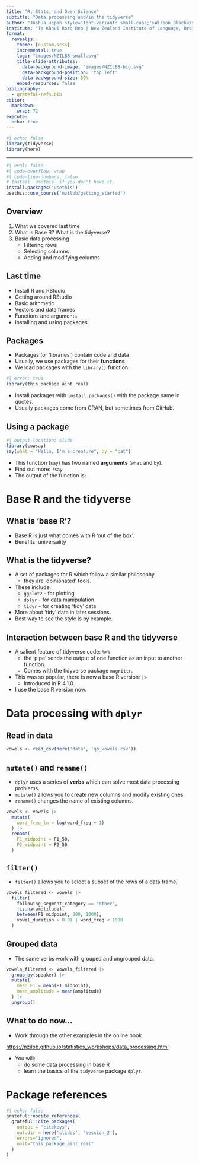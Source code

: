 ```yaml
---
title: "R, Stats, and Open Science"
subtitle: "Data processing and/in the tidyverse"
author: "Joshua <span style='font-variant: small-caps;'>Wilson Black</span>"
institute: "Te Kāhui Roro Reo | New Zealand Institute of Language, Brain and Behaviour <br/> Te Whare Wānanga o Waitaha | University of Canterbury"
format:
  revealjs:
    theme: [custom.scss]
    incremental: true
    logo: "images/NZILBB-small.svg"
    title-slide-attributes:
      data-background-image: "images/NZILBB-big.svg"
      data-background-position: 'top left'
      data-background-size: 50%
    embed-resources: false
bibliography: 
  - grateful-refs.bib
editor: 
  markdown: 
    wrap: 72
execute: 
  echo: true
---
```


```r
#| echo: false
library(tidyverse)
library(here)
```

---

::: {.big .centre}

```r
#| eval: false
#| code-overflow: wrap
#| code-line-numbers: false
# Install `usethis` if you don't have it.
install.packages('usethis')
usethis::use_course('nzilbb/getting_started')
```

:::



## Overview

1. What we covered last time
2. What is Base R? What is the tidyverse?
3. Basic data processing
    - Filtering rows
    - Selecting columns
    - Adding and modifying columns

## Last time

- Install R and RStudio
- Getting around RStudio
- Basic arithmetic
- Vectors and data frames
- Functions and arguments
- Installing and using packages

## Packages

- Packages (or 'libraries') contain code and data
- Usually, we use packages for their **functions**
- We load packages with the `library()` function.
    
::: fragment

```r
#| error: true
library(this_package_aint_real)
```

:::

- Install packages with `install.packages()` with the package name in quotes.
- Usually packages come from CRAN, but sometimes from GitHub. 

## Using a package

::: fragment

```r
#| output-location: slide
library(cowsay)
say(what = "Hello, I'm a creature", by = "cat")
```

:::

- This function  (`say`) has two named **arguments** (`what` and `by`).
- Find out more: `?say`
- The output of the function is:

# Base R and the tidyverse

## What is 'base R'?

- Base R is just what comes with R 'out of the box'.
- Benefits: universality

## What is the tidyverse?

- A set of packages for R which follow a similar philosophy.
    - they are 'opinionated' tools.
- These include: 
    - `ggplot2` - for plotting
    - `dplyr` - for data manipulation
    - `tidyr` - for creating 'tidy' data
- More about 'tidy' data in later sessions.
- Best way to see the style is by example.

## Interaction between base R and the tidyverse

- A salient feature of tidyverse code: `%>%`
    - the 'pipe' sends the output of one function as an input to another
    function.
    - Comes with the tidyverse package `magrittr`.
- This was so popular, there is now a base R version: `|>`
    - Introduced in R 4.1.0.
- I use the base R version now.

# Data processing with `dplyr`

## Read in data

```r
vowels <- read_csv(here('data', 'qb_vowels.csv'))
```


## `mutate()` and `rename()`

- `dplyr` uses a series of **verbs** which can solve most data processing problems.
- `mutate()` allows you to create new columns and modify existing ones.
- `rename()` changes the name of existing columns.

::: fragment

```r
vowels <- vowels |> 
  mutate(
    word_freq_ln = log(word_freq + 1)
  ) |> 
  rename(
    F1_midpoint = F1_50,
    F2_midpoint = F2_50
  )
```

:::

## `filter()`

- `filter()` allows you to select a subset of the rows of a data frame.

::: fragment

```r
vowels_filtered <- vowels |> 
  filter(
    following_segment_category == "other",
    !is.na(amplitude),
    between(F1_midpoint, 300, 1000),
    vowel_duration > 0.01 | word_freq < 1000
  )
```

:::

## Grouped data

- The same verbs work with grouped and ungrouped data.

::: fragment
```r
vowels_filtered <- vowels_filtered |> 
  group_by(speaker) |> 
  mutate(
    mean_F1 = mean(F1_midpoint),
    mean_amplitude = mean(amplitude)
  ) |> 
  ungroup()
```
:::

## What to do now...

- Work through the other examples in the online book

::: fragment
<https://nzilbb.github.io/statistics_workshops/data_processing.html>

:::

- You will:
     - do some data processing in base R
     - learn the basics of the `tidyverse` package `dplyr`.


# Package references

```r
#| echo: false
grateful::nocite_references(
  grateful::cite_packages(
    output = "citekeys", 
    out.dir = here('slides', 'session_2'), 
    errors="ignored",
    omit="this_package_aint_real"
  )
)
```


::: {#refs .tiny}

:::
